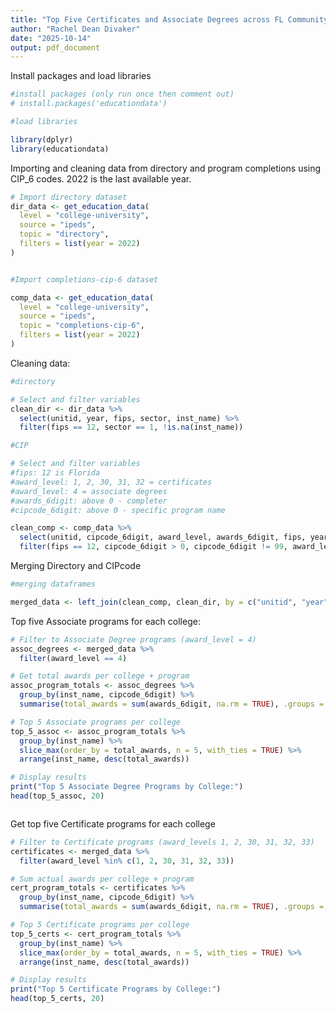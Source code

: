 ```yaml
---
title: "Top Five Certificates and Associate Degrees across FL Community Colleges"
author: "Rachel Dean Divaker"
date: "2025-10-14"
output: pdf_document
---
```

Install packages and load libraries
```r
#install packages (only run once then comment out)
# install.packages('educationdata')

#load libraries

library(dplyr)
library(educationdata)


```

Importing and cleaning data from directory and program completions using CIP_6 codes. 2022 is the last available year. 

```r
# Import directory dataset
dir_data <- get_education_data(
  level = "college-university",
  source = "ipeds",
  topic = "directory",
  filters = list(year = 2022)
)



```

```r
#Import completions-cip-6 dataset

comp_data <- get_education_data(
  level = "college-university",
  source = "ipeds",
  topic = "completions-cip-6",
  filters = list(year = 2022)
)

```

Cleaning data:

```r
#directory

# Select and filter variables
clean_dir <- dir_data %>%
  select(unitid, year, fips, sector, inst_name) %>%
  filter(fips == 12, sector == 1, !is.na(inst_name))

```

```r
#CIP

# Select and filter variables
#fips: 12 is Florida 
#award_level: 1, 2, 30, 31, 32 = certificates
#award_level: 4 = associate degrees
#awards_6digit: above 0 - completer
#cipcode_6digit: above 0 - specific program name

clean_comp <- comp_data %>%
  select(unitid, cipcode_6digit, award_level, awards_6digit, fips, year) %>%
  filter(fips == 12, cipcode_6digit > 0, cipcode_6digit != 99, award_level %in% c(1, 2, 4, 30, 31, 32, 33), awards_6digit > 0)

```

Merging Directory and CIPcode 
```r
#merging dataframes

merged_data <- left_join(clean_comp, clean_dir, by = c("unitid", "year", "fips"))


```

Top five Associate programs for each college:
```r
# Filter to Associate Degree programs (award_level = 4)
assoc_degrees <- merged_data %>%
  filter(award_level == 4)

# Get total awards per college + program
assoc_program_totals <- assoc_degrees %>%
  group_by(inst_name, cipcode_6digit) %>%
  summarise(total_awards = sum(awards_6digit, na.rm = TRUE), .groups = "drop")

# Top 5 Associate programs per college
top_5_assoc <- assoc_program_totals %>%
  group_by(inst_name) %>%
  slice_max(order_by = total_awards, n = 5, with_ties = TRUE) %>%
  arrange(inst_name, desc(total_awards))

# Display results
print("Top 5 Associate Degree Programs by College:")
head(top_5_assoc, 20)



```

Get top five Certificate programs for each college
```r
# Filter to Certificate programs (award_levels 1, 2, 30, 31, 32, 33)
certificates <- merged_data %>%
  filter(award_level %in% c(1, 2, 30, 31, 32, 33))

# Sum actual awards per college + program
cert_program_totals <- certificates %>%
  group_by(inst_name, cipcode_6digit) %>%
  summarise(total_awards = sum(awards_6digit, na.rm = TRUE), .groups = "drop")

# Top 5 Certificate programs per college
top_5_certs <- cert_program_totals %>%
  group_by(inst_name) %>%
  slice_max(order_by = total_awards, n = 5, with_ties = TRUE) %>%
  arrange(inst_name, desc(total_awards))

# Display results
print("Top 5 Certificate Programs by College:")
head(top_5_certs, 20)

```
